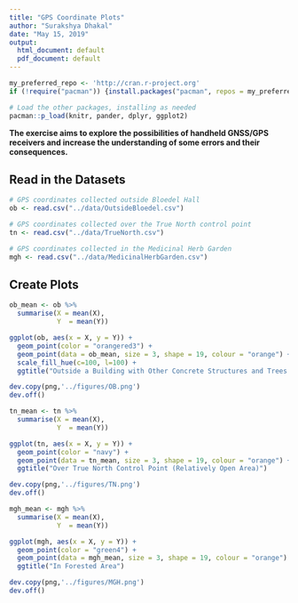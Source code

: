 ```yaml
---
title: "GPS Coordinate Plots"
author: "Surakshya Dhakal"
date: "May 15, 2019"
output:
  html_document: default
  pdf_document: default
---
```


```r
my_preferred_repo <- 'http://cran.r-project.org'
if (!require("pacman")) {install.packages("pacman", repos = my_preferred_repo)}

# Load the other packages, installing as needed
pacman::p_load(knitr, pander, dplyr, ggplot2)
```


**The exercise aims to explore the possibilities of handheld GNSS/GPS receivers and increase the understanding of some errors and their consequences.**


## Read in the Datasets

```r
# GPS coordinates collected outside Bloedel Hall
ob <- read.csv("../data/OutsideBloedel.csv")

# GPS coordinates collected over the True North control point
tn <- read.csv("../data/TrueNorth.csv")

# GPS coordinates collected in the Medicinal Herb Garden
mgh <- read.csv("../data/MedicinalHerbGarden.csv")
```



## Create Plots

```r
ob_mean <- ob %>%
  summarise(X = mean(X),
            Y  = mean(Y))

ggplot(ob, aes(x = X, y = Y)) +
  geom_point(color = "orangered3") +
  geom_point(data = ob_mean, size = 3, shape = 19, colour = "orange") +
  scale_fill_hue(c=100, l=100) +
  ggtitle("Outside a Building with Other Concrete Structures and Trees Around")

dev.copy(png,'../figures/OB.png')
dev.off()
```


```r
tn_mean <- tn %>%
  summarise(X = mean(X),
            Y  = mean(Y))

ggplot(tn, aes(x = X, y = Y)) +
  geom_point(color = "navy") +
  geom_point(data = tn_mean, size = 3, shape = 19, colour = "orange") +
  ggtitle("Over True North Control Point (Relatively Open Area)")

dev.copy(png,'../figures/TN.png')
dev.off()
```


```r
mgh_mean <- mgh %>%
  summarise(X = mean(X),
            Y  = mean(Y))

ggplot(mgh, aes(x = X, y = Y)) +
  geom_point(color = "green4") +
  geom_point(data = mgh_mean, size = 3, shape = 19, colour = "orange") +
  ggtitle("In Forested Area")

dev.copy(png,'../figures/MGH.png')
dev.off()
```

